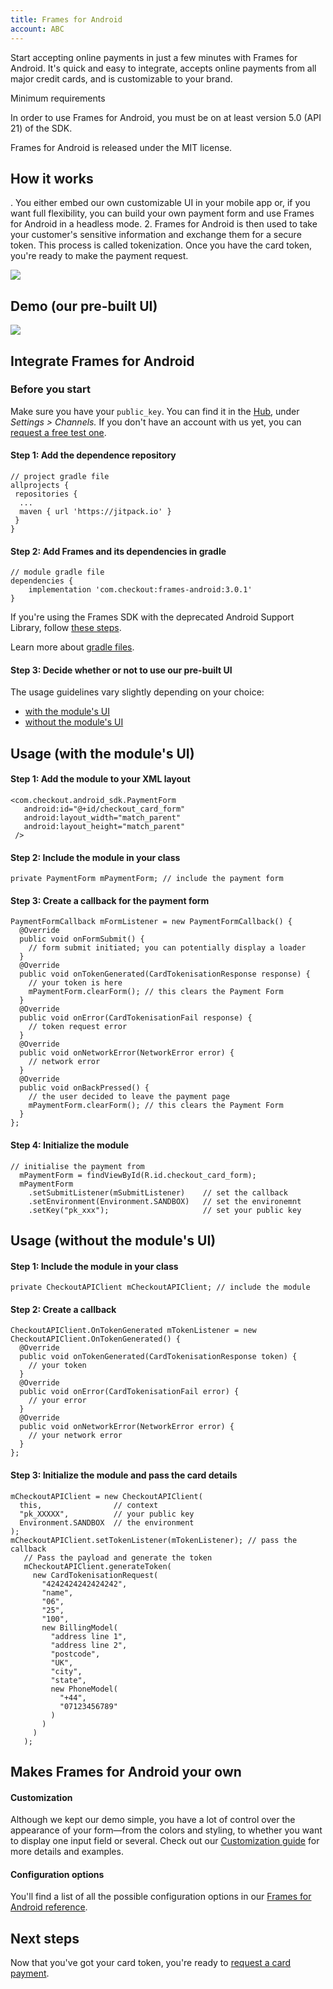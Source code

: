 ```yaml
---
title: Frames for Android
account: ABC
---
```


Start accepting online payments in just a few minutes with Frames for Android. It's quick and easy to integrate, accepts online payments from all major credit cards, and is customizable to your brand.

Minimum requirements

In order to use Frames for Android, you must be on at least version 5.0 (API 21) of the SDK.

Frames for Android is released under the MIT license.

## How it works

. You either embed our own customizable UI in your mobile app or, if you want full flexibility, you can build your own payment form and use Frames for Android in a headless mode. 2. Frames for Android is then used to take your customer's sensitive information and exchange them for a secure token. This process is called tokenization. Once you have the card token, you're ready to make the payment request.

![](/download/attachments/2785313/Frames%20for%20Android.png?version=5&modificationDate=1620730538611&api=v2)

## Demo (our pre-built UI)

![](/download/attachments/2785313/frames-android-demo.gif?version=1&modificationDate=1587028367338&api=v2)

## Integrate Frames for Android

### Before you start

Make sure you have your `public_key`. You can find it in the [Hub](https://hub.checkout.com), under _Settings > Channels._ If you don't have an account with us yet, you can [request a free test one](https://checkout.com/get-test-account).

#### Step 1: Add the dependence repository

    // project gradle file
    allprojects {
     repositories {
      ...
      maven { url 'https://jitpack.io' }
     }
    }

#### Step 2: Add Frames and its dependencies in gradle

    // module gradle file
    dependencies {
        implementation 'com.checkout:frames-android:3.0.1'
    }

If you're using the Frames SDK with the deprecated Android Support Library, follow [these steps](https://github.com/checkout/frames-android/blob/master/readme-docs/archive/readme-v2-releases.md#releases-up-to-220).

Learn more about [gradle files](https://developer.android.com/studio/build).

#### Step 3: Decide whether or not to use our pre-built UI

The usage guidelines vary slightly depending on your choice:

- [with the module's UI](#FramesforAndroid-with-UI)
- [without the module's UI](#FramesforAndroid-without-UI)

## Usage (with the module's UI)

#### Step 1: Add the module to your XML layout

    <com.checkout.android_sdk.PaymentForm
       android:id="@+id/checkout_card_form"
       android:layout_width="match_parent"
       android:layout_height="match_parent"
     />

#### Step 2: Include the module in your class

    private PaymentForm mPaymentForm; // include the payment form

#### Step 3: Create a callback for the payment form

    PaymentFormCallback mFormListener = new PaymentFormCallback() {
      @Override
      public void onFormSubmit() {
        // form submit initiated; you can potentially display a loader
      }
      @Override
      public void onTokenGenerated(CardTokenisationResponse response) {
        // your token is here
        mPaymentForm.clearForm(); // this clears the Payment Form
      }
      @Override
      public void onError(CardTokenisationFail response) {
        // token request error
      }
      @Override
      public void onNetworkError(NetworkError error) {
        // network error
      }
      @Override
      public void onBackPressed() {
        // the user decided to leave the payment page
        mPaymentForm.clearForm(); // this clears the Payment Form
      }
    };

#### Step 4: Initialize the module

    // initialise the payment from
      mPaymentForm = findViewById(R.id.checkout_card_form);
      mPaymentForm
        .setSubmitListener(mSubmitListener)    // set the callback
        .setEnvironment(Environment.SANDBOX)   // set the environemnt
        .setKey("pk_xxx");                     // set your public key

## Usage (without the module's UI)

#### Step 1: Include the module in your class

    private CheckoutAPIClient mCheckoutAPIClient; // include the module

#### Step 2: Create a callback

    CheckoutAPIClient.OnTokenGenerated mTokenListener = new CheckoutAPIClient.OnTokenGenerated() {
      @Override
      public void onTokenGenerated(CardTokenisationResponse token) {
        // your token
      }
      @Override
      public void onError(CardTokenisationFail error) {
        // your error
      }
      @Override
      public void onNetworkError(NetworkError error) {
        // your network error
      }
    };

#### Step 3: Initialize the module and pass the card details

    mCheckoutAPIClient = new CheckoutAPIClient(
      this,                // context
      "pk_XXXXX",          // your public key
      Environment.SANDBOX  // the environment
    );
    mCheckoutAPIClient.setTokenListener(mTokenListener); // pass the callback
       // Pass the payload and generate the token
       mCheckoutAPIClient.generateToken(
         new CardTokenisationRequest(
           "4242424242424242",
           "name",
           "06",
           "25",
           "100",
           new BillingModel(
             "address line 1",
             "address line 2",
             "postcode",
             "UK",
             "city",
             "state",
             new PhoneModel(
               "+44",
               "07123456789"
             )
           )
         )
       );

## Makes Frames for Android your own

#### Customization

Although we kept our demo simple, you have a lot of control over the appearance of your form—from the colors and styling, to whether you want to display one input field or several. Check out our [Customization guide](/display/DOCS/Customization+guide) for more details and examples.

#### Configuration options

You'll find a list of all the possible configuration options in our [Frames for Android reference](/display/DOCS/Frames+for+Android+reference).

## Next steps

Now that you've got your card token, you're ready to [request a card payment](/display/DOCS/Request+a+card+payment).
